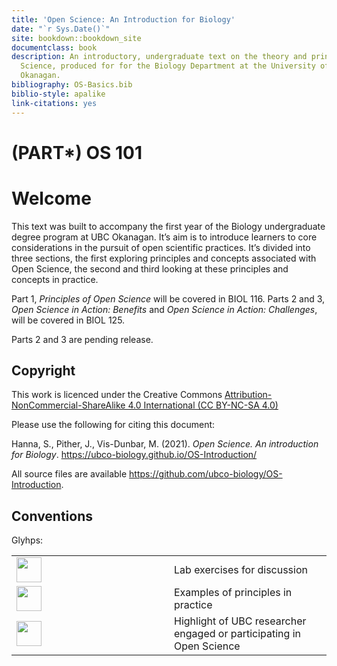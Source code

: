 ```yaml
--- 
title: 'Open Science: An Introduction for Biology'
date: "`r Sys.Date()`"
site: bookdown::bookdown_site
documentclass: book
description: An introductory, undergraduate text on the theory and principles of Open
  Science, produced for for the Biology Department at the University of British Columbia,
  Okanagan.
bibliography: OS-Basics.bib
biblio-style: apalike
link-citations: yes
---
```


# (PART\*) OS 101 {-}

# Welcome {-}

This text was built to accompany the first year of the Biology undergraduate degree program at UBC Okanagan. It's aim is to introduce learners to core considerations in the pursuit of open scientific practices. It's divided into three sections, the first exploring principles and concepts associated with Open Science, the second and third looking at these principles and concepts in practice.

Part 1, *Principles of Open Science* will be covered in BIOL 116. Parts 2 and 3, *Open Science in Action: Benefits* and *Open Science in Action: Challenges*, will be covered in BIOL 125.

Parts 2 and 3 are pending release.

## Copyright {-}

This work is licenced under the Creative Commons [Attribution-NonCommercial-ShareAlike 4.0 International (CC BY-NC-SA 4.0)](https://creativecommons.org/licenses/by-nc-sa/4.0/)

Please use the following for citing this document:

Hanna, S., Pither, J., Vis-Dunbar, M. (2021). *Open Science. An introduction for Biology*. [https://ubco-biology.github.io/OS-Introduction/](https://ubco-biology.github.io/OS-Introduction/)

All source files are available [https://github.com/ubco-biology/OS-Introduction](https://github.com/ubco-biology/OS-Introduction).

## Conventions {-}

Glyhps:

|      |      |
| ---- | ---- |
| <img src = "images/png/beaker.png" width = 40px> | Lab exercises for discussion |
| <img src = "images/png/check.png" width = 40px> | Examples of principles in practice |
| <img src = "images/png/glass.png" width = 40px> | Highlight of UBC researcher engaged or participating in Open Science |

